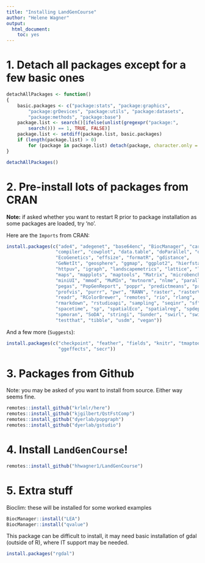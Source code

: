 ---
title: "Installing LandGenCourse"
author: "Helene Wagner"
output: 
  html_document: 
    toc: yes
---

# 1. Detach all packages except for a few basic ones

```{r}
detachAllPackages <- function() 
{
    basic.packages <- c("package:stats", "package:graphics", 
        "package:grDevices", "package:utils", "package:datasets", 
        "package:methods", "package:base")
    package.list <- search()[ifelse(unlist(gregexpr("package:", 
        search())) == 1, TRUE, FALSE)]
    package.list <- setdiff(package.list, basic.packages)
    if (length(package.list) > 0) 
        for (package in package.list) detach(package, character.only = TRUE)
}

detachAllPackages()
```

# 2. Pre-install lots of packages from CRAN

**Note:** if asked whether you want to restart R prior to package installation as some packages are loaded, try 'no'. 

Here are the `Imports` from CRAN:

```{r message=FALSE}
install.packages(c("ade4", "adegenet", "base64enc", "BiocManager", "car", 
                  "compiler", "cowplot", "data.table", "doParallel", "dplyr", 
                  "EcoGenetics", "effsize", "formatR", "gdistance", 
                  "GeNetIt", "geosphere", "ggmap", "ggplot2", "hierfstat", 
                  "httpuv", "igraph", "landscapemetrics", "lattice", "lme4", 
                  "maps", "mapplots", "maptools", "Matrix", "microbenchmark", 
                  "miniUI", "mmod", "MuMIn", "mvtnorm", "nlme", "parallel", 
                  "pegas", "PopGenReport", "poppr", "predictmeans", "proto", 
                  "profvis", "purrr", "pwr", "RANN", "raster", "rasterVis", 
                  "readr", "RColorBrewer", "remotes", "rio", "rlang",  
                  "rmarkdown", "rstudioapi", "sampling", "seqinr", "sf", "shiny", 
                  "spacetime", "sp", "spatialEco", "spatialreg", "spdep", 
                  "spmoran", "SoDA", "stringi", "Sunder", "swirl", "swirlify",
                  "testthat", "tibble", "usdm", "vegan"))
```

And a few more (`Suggests`):

```{r}
install.packages(c("checkpoint", "feather", "fields", "knitr", "tmaptools", 
                   "ggeffects", "secr"))
```

# 3. Packages from Github

Note: you may be asked of you want to install from source. Either way seems fine. 

```{r}
remotes::install_github("krlmlr/here")
remotes::install_github("kjgilbert/QstFstComp")
remotes::install_github("dyerlab/popgraph")
remotes::install_github("dyerlab/gstudio")
```

# 4. Install `LandGenCourse`!

```{r}
remotes::install_github("hhwagner1/LandGenCourse")
```

# 5. Extra stuff 

Bioclim: these will be installed for some worked examples

```{r}
BiocManager::install("LEA")
BiocManager::install("qvalue")
```

This package can be difficult to install, it may need basic installation of gdal (outside of R), where IT support may be needed. 

```{r}
install.packages("rgdal")
```

